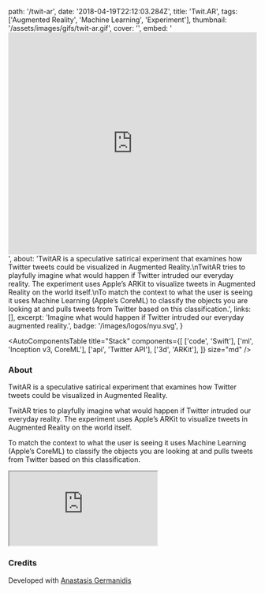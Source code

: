   path: '/twit-ar',
  date: '2018-04-19T22:12:03.284Z',
  title: 'Twit.AR',
  tags: ['Augmented Reality', 'Machine Learning', 'Experiment'],
  thumbnail: '/assets/images/gifs/twit-ar.gif',
  cover: '',
  embed:
    '<iframe width="100%" height="450" src="https://www.youtube.com/embed/LVnUHWsGEaQ?rel=0&amp;controls=0&amp;showinfo=0" frameborder="0" allow="autoplay; encrypted-media" allowfullscreen></iframe>',
  about:
    'TwitAR is a speculative satirical experiment that examines how Twitter tweets could be visualized in Augmented Reality.\nTwitAR tries to playfully imagine what would happen if Twitter intruded our everyday reality. The experiment uses Apple’s ARKit to visualize tweets in Augmented Reality on the world itself.\nTo match the context to what the user is seeing it uses Machine Learning (Apple’s CoreML) to classify the objects you are looking at and pulls tweets from Twitter based on this classification.',
  links: [],
  excerpt:
    'Imagine what would happen if Twitter intruded our everyday augmented reality.',
  badge: '/images/logos/nyu.svg',
}

<AutoComponentsTable
  title="Stack"
  components={[
    ['code', 'Swift'],
    ['ml', 'Inception v3, CoreML'],
    ['api', 'Twitter API'],
    ['3d', 'ARKit'],
  ]}
  size="md"
/>

### About

TwitAR is a speculative satirical experiment that examines how Twitter tweets could be visualized in Augmented Reality.

TwitAR tries to playfully imagine what would happen if Twitter intruded our everyday reality. The experiment uses Apple’s ARKit to visualize tweets in Augmented Reality on the world itself.

To match the context to what the user is seeing it uses Machine Learning (Apple’s CoreML) to classify the objects you are looking at and pulls tweets from Twitter based on this classification.

<iframe src="https://www.youtube.com/embed/LVnUHWsGEaQ?rel=0&amp;controls=0&amp;showinfo=0"></iframe>

### Credits

Developed with <a target="_blank" href="http://agermanidis.com">Anastasis Germanidis</a>
